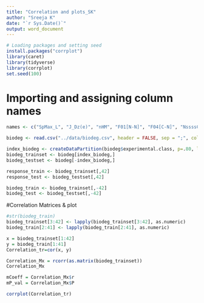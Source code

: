 ```yaml
---
title: "Correlation and plots_SK"
author: "Sreeja K"
date: "`r Sys.Date()`"
output: word_document
---
```


```r
# Loading packages and setting seed
install.packages("corrplot")
library(caret)
library(tidyverse)
library(corrplot)
set.seed(100)
```

# Importing and assigning column names
```r
names <- c("SpMax_L", "J_Dz(e)", "nHM", "F01[N-N]", "F04[C-N]", "NssssC", "nCb-", "C%", "nCp", "nO", "F03[C-N]", "SdssC", "HyWi_B(m)", "LOC", "SM6_L", "F03[C-O]", "Me", "Mi", "nN-N", "nArNO2", "nCRX3", "SpPosA_B(p)", "nCIR", "B01[C-Br]", "B03[C-Cl]", "N-073", "SpMax_A", "Psi_i_1d", "B04[C-Br]", "SdO", "TI2_L", "nCrt", "C-026", "F02[C-N]", "nHDon", "SpMax_B(m)", "Psi_i_A", "nN", "SM6_B(m)", "nArCOOR", "nX", "experimental class")

biodeg <- read.csv("../data/biodeg.csv", header = FALSE, sep = ";", col.names = names)

```

```r

index_biodeg <- createDataPartition(biodeg$experimental.class, p=.80, list = FALSE)
biodeg_trainset <- biodeg[index_biodeg,]
biodeg_testset <- biodeg[-index_biodeg,]

response_train <- biodeg_trainset[,42]
response_test <- biodeg_testset[,42]

biodeg_train <- biodeg_trainset[,-42]
biodeg_test <- biodeg_testset[,-42]

```

#Correlation Matrices & plot

```r
#str(biodeg_train)
biodeg_trainset[3:42] <- lapply(biodeg_trainset[3:42], as.numeric)
biodeg_train[2:41] <- lapply(biodeg_train[2:41], as.numeric)

x = biodeg_trainset[1:42]
y = biodeg_train[1:41]
Correlation_tr=cor(x, y)
```

```r
Correlation_Mx = rcorr(as.matrix(biodeg_trainset))
Correlation_Mx
```

```r
mCoeff = Correlation_Mx$r
mP_val = Correlation_Mx$P
```

```r
corrplot(Correlation_tr)
```

